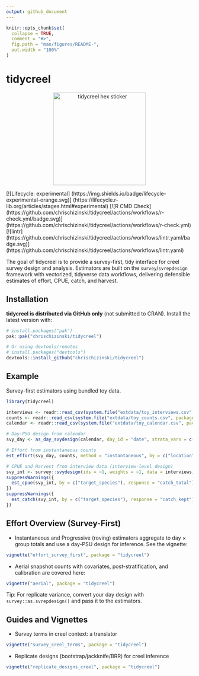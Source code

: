 ```yaml
---
output: github_document
---
```


<!-- README.md is generated from README.Rmd. Please edit that file -->

```r
knitr::opts_chunk$set(
  collapse = TRUE,
  comment = "#>",
  fig.path = "man/figures/README-",
  out.width = "100%"
)
```


# tidycreel

<p align="center">
  <img src="man/figures/hex.png" alt="tidycreel hex sticker" width="250"/>
</p>

<!-- badges: start -->
[![Lifecycle: experimental]
(https://img.shields.io/badge/lifecycle-experimental-orange.svg)]
(https://lifecycle.r-lib.org/articles/stages.html#experimental)
[![R CMD Check]
(https://github.com/chrischizinski/tidycreel/actions/workflows/r-check.yml/badge.svg)]
(https://github.com/chrischizinski/tidycreel/actions/workflows/r-check.yml)
[![lintr]
(https://github.com/chrischizinski/tidycreel/actions/workflows/lintr.yaml/badge.svg)]
(https://github.com/chrischizinski/tidycreel/actions/workflows/lintr.yaml)
<!-- badges: end -->

The goal of tidycreel is to provide a survey-first, tidy interface for creel
survey design and analysis. Estimators are built on the `survey`/`svrepdesign`
framework with vectorized, tidyverse data workflows, delivering defensible
estimates of effort, CPUE, catch, and harvest.

## Installation

**tidycreel is distributed via GitHub only** (not submitted to CRAN). Install the latest version with:

``` r
# install.packages("pak")
pak::pak("chrischizinski/tidycreel")

# Or using devtools/remotes
# install.packages("devtools")
devtools::install_github("chrischizinski/tidycreel")
```

## Example

Survey-first estimators using bundled toy data.

```r
library(tidycreel)

interviews <- readr::read_csv(system.file("extdata/toy_interviews.csv", package = "tidycreel"))
counts <- readr::read_csv(system.file("extdata/toy_counts.csv", package = "tidycreel"))
calendar <- readr::read_csv(system.file("extdata/toy_calendar.csv", package = "tidycreel"))

# Day-PSU design from calendar
svy_day <- as_day_svydesign(calendar, day_id = "date", strata_vars = c("day_type","month"))

# Effort from instantaneous counts
est_effort(svy_day, counts, method = "instantaneous", by = c("location"))

# CPUE and Harvest from interview data (interview-level design)
svy_int <- survey::svydesign(ids = ~1, weights = ~1, data = interviews)
suppressWarnings({
  est_cpue(svy_int, by = c("target_species"), response = "catch_total")
})
suppressWarnings({
  est_catch(svy_int, by = c("target_species"), response = "catch_kept")
})
```

## Effort Overview (Survey-First)

- Instantaneous and Progressive (roving) estimators aggregate to day × group
  totals and use a day-PSU design for inference. See the vignette:

``` r
vignette("effort_survey_first", package = "tidycreel")
```

- Aerial snapshot counts with covariates, post-stratification, and calibration
  are covered here:

``` r
vignette("aerial", package = "tidycreel")
```

Tip: For replicate variance, convert your day design with `survey::as.svrepdesign()` and pass it to the estimators.

## Guides and Vignettes

- Survey terms in creel context: a translator

``` r
vignette("survey_creel_terms", package = "tidycreel")
```

- Replicate designs (bootstrap/jackknife/BRR) for creel inference

``` r
vignette("replicate_designs_creel", package = "tidycreel")
```
